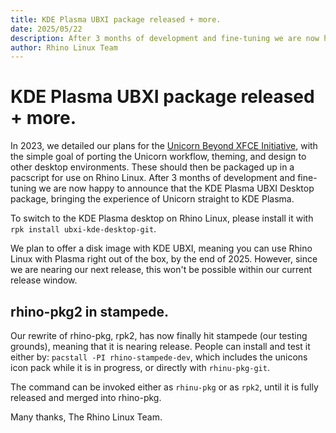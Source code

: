 ```yaml
---
title: KDE Plasma UBXI package released + more.
date: 2025/05/22
description: After 3 months of development and fine-tuning we are now happy to announce that the KDE Plasma UBXI Desktop package, bringing the experience of Unicorn straight to KDE Plasma.
author: Rhino Linux Team
---
```


# KDE Plasma UBXI package released + more.

In 2023, we detailed our plans for the [Unicorn Beyond XFCE Initiative](https://blog.rhinolinux.org/news-9), with the simple goal of porting the Unicorn workflow, theming, and design to other desktop environments. These should then be packaged up in a pacscript for use on Rhino Linux. After 3 months of development and fine-tuning we are now happy to announce that the KDE Plasma UBXI Desktop package, bringing the experience of Unicorn straight to KDE Plasma.

To switch to the KDE Plasma desktop on Rhino Linux, please install it with `rpk install ubxi-kde-desktop-git`.

We plan to offer a disk image with KDE UBXI, meaning you can use Rhino Linux with Plasma right out of the box, by the end of 2025. However, since we are nearing our next release, this won't be possible within our current release window.

## rhino-pkg2 in stampede.

Our rewrite of rhino-pkg, rpk2, has now finally hit stampede (our testing grounds), meaning that it is nearing release. People can install and test it either by: `pacstall -PI rhino-stampede-dev`, which includes the unicons icon pack while it is in progress, or directly with `rhinu-pkg-git`.

The command can be invoked either as `rhinu-pkg` or as `rpk2`, until it is fully released and merged into rhino-pkg.

Many thanks,
The Rhino Linux Team.